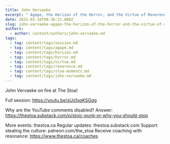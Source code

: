 ```yaml
---
title: John Vervaeke
excerpt: " Agape, the Horizon of the Horror, and the Virtue of Reverence "
date: 2021-02-10T00:36:11.000Z
slug: john-vervaeke-agape-the-horizon-of-the-horror-and-the-virtue-of-reverence
authors:
  - author: content/authors/john-vervaeke.md
tags:
  - tag: content/tags/session.md
  - tag: content/tags/agape.md
  - tag: content/tags/horizon.md
  - tag: content/tags/horror.md
  - tag: content/tags/virtue.md
  - tag: content/tags/reverence.md
  - tag: content/tags/stoa-moments.md
  - tag: content/tags/john-vervaeke.md
---
```


John Vervaeke on fire at The Stoa!

Full session: https://youtu.be/sUo1xqKSGqg

Why are the YouTube comments disabled? Answer: https://thestoa.substack.com/p/stoic-punk-or-why-you-should-stop

More events: thestoa.ca
Regular updates: thestoa.substack.com
Support stealing the culture: patreon.com/the_stoa
Receive coaching with resonance: https://www.thestoa.ca/coaches
